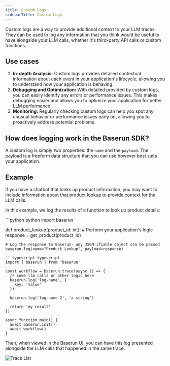 ```yaml
---
title: Custom Logs
sidebarTitle: Custom Logs
---
```


Custom logs are a way to provide additional context to your LLM traces. They can be used to log any information that you think would be useful to have alongside your LLM calls, whether it's third-party API calls or custom functions.

## Use cases

1. **In-depth Analysis:** Custom logs provides detailed contextual information about each event in your application's lifecycle, allowing you to understand how your application is behaving.
2. **Debugging and Optimization:** With detailed provided by custom logs, you can easily identify any errors or performance issues. This makes debugging easier and allows you to optimize your application for better LLM performance.
3. **Monitoring:** Regularly checking custom logs can help you spot any unusual behavior or performance issues early on, allowing you to proactively address potential problems.

## How does logging work in the Baserun SDK?

A custom log is simply two properties: the `name` and the `payload`. The payload is a freeform data structure that you can use however best suits your application.

## Example

If you have a chatbot that looks up product information, you may want to include information about that product lookup to provide context for the LLM calls.

In this example, we log the results of a function to look up product details:

<CodeGroup>
```python python
import baserun

def product_lookup(product_id: int): # Perform your application's logic
response = get_product(product_id)

    # Log the response to Baserun- any JSON-ifiable object can be passed
    baserun.log(name="Product Lookup", payload=response)

````
```typescript typescript
import { baserun } from 'baserun'

const workflow = baserun.trace(async () => {
  // some llm calls or other logic here
  baserun.log('log-name', {
    key: 'value'
  })

  baserun.log('log-name 2', 'a string')

  return 'my result'
})

async function main() {
  await baserun.init()
  await workflow()
}
````

</CodeGroup>

Then, when viewed in the Baserun UI, you can have this log presented alongside the LLM calls that happened in the same trace.

![Trace List](/images/logging-product.png)

```

```
